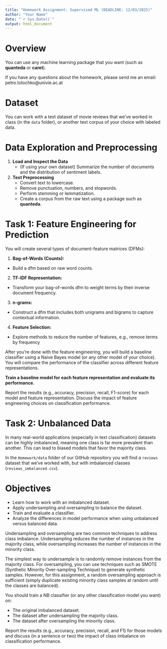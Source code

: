 ```yaml
---
title: "Homework Assignment: Supervised ML (DEADLINE: 12/03/2025)"
author: "Your Name"
date: "`r Sys.Date()`"
output: html_document
---
```


# Overview

You can use any machine learning package that you want (such as **quanteda** or **caret**).

If you have any questions about the homework, please send me an email: petro.tolochko@univie.ac.at

# Dataset

You can work with a text dataset of movie reviews that we've worked in class (in the `data` folder), or another text corpus of your choice with labeled data.

# Data Exploration and Preprocessing

1. **Load and Inspect the Data**  
   - (If using your own dataset) Summarize the number of documents and the distribution of sentiment labels.

2. **Text Preprocessing**  
   - Convert text to lowercase.
   - Remove punctuation, numbers, and stopwords.
   - Perform stemming or lemmatization.
   - Create a corpus from the raw text using a package such as **quanteda**.


# Task 1: Feature Engineering for Prediction


You will create several types of document-feature matrices (DFMs):


1.	**Bag-of-Words (Counts):**
  - Build a dfm based on raw word counts.

2.	**TF‑IDF Representation:**
  - Transform your bag-of-words dfm to weight terms by their inverse document frequency.

3.	**n‑grams:**
  - Construct a dfm that includes both unigrams and bigrams to capture contextual information.

4.	**Feature Selection:**
  - Explore methods to reduce the number of features, e.g., remove terms by frequency
  
After you're done with the feature engineering, you will build a baseline classifier using a Naive Bayes model (or any other model of your choice). You will compare the performance of the classifier across different feature representations.

**Train a baseline model for each feature representation and evaluate its performance.**

Report the results (e.g., accuracy, precision, recall, F1-score) for each model and feature representation. Discuss the impact of feature engineering choices on classification performance.


# Task 2: Unbalanced Data

In many real-world applications (especially in text classification) datasets can be highly imbalanced, meaning one class is far more prevalent than another. This can lead to biased models that favor the majority class.

In the `Homework/data` folder of our GitHub repository you will find a `reviews` dataset that we've worked with, but with imbalanced classes (`reviews_imbalanced.csv`).

# Objectives

- Learn how to work with an imbalanced dataset.
- Apply undersampling and oversampling to balance the dataset.
- Train and evaluate a classifier.
- Analyze the differences in model performance when using unbalanced versus balanced data.

Undersampling and oversampling are two common techniques to address class imbalance. Undersampling reduces the number of instances in the majority class, while oversampling increases the number of instances in the minority class.

The simplest way to undersample is to randomly remove instances from the majority class. For oversampling, you can use techniques such as SMOTE (Synthetic Minority Over-sampling Technique) to generate synthetic samples. However, for this assignment, a random oversampling approach is sufficient (simply duplicate existing minority class samples at random until the classes are balanced).

You should train a NB classifier (or any other classification model you want) on:

- The original imbalanced dataset.
- The dataset after undersampling the majority class.
- The dataset after oversampling the minority class.

Report the results (e.g., accuracy, precision, recall, and F1) for those models and discuss (in a sentence or two) the impact of class imbalance on classification performance.
